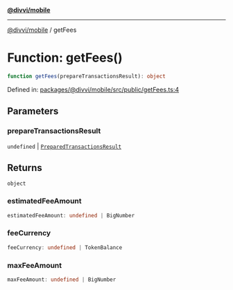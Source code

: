 [**@divvi/mobile**](../README.md)

---

[@divvi/mobile](../README.md) / getFees

# Function: getFees()

```ts
function getFees(prepareTransactionsResult): object
```

Defined in: [packages/@divvi/mobile/src/public/getFees.ts:4](https://github.com/divvi-xyz/divvi-mobile/blob/main/packages/@divvi/mobile/src/public/getFees.ts#L4)

## Parameters

### prepareTransactionsResult

`undefined` | [`PreparedTransactionsResult`](../type-aliases/PreparedTransactionsResult.md)

## Returns

`object`

### estimatedFeeAmount

```ts
estimatedFeeAmount: undefined | BigNumber
```

### feeCurrency

```ts
feeCurrency: undefined | TokenBalance
```

### maxFeeAmount

```ts
maxFeeAmount: undefined | BigNumber
```
